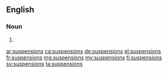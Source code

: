 ==English==

===Noun===
{{head|en|plural}}

# {{plural of|suspension|lang=en}}

[[ar:suspensions]]
[[ca:suspensions]]
[[de:suspensions]]
[[el:suspensions]]
[[fr:suspensions]]
[[mg:suspensions]]
[[my:suspensions]]
[[fi:suspensions]]
[[sv:suspensions]]
[[ta:suspensions]]